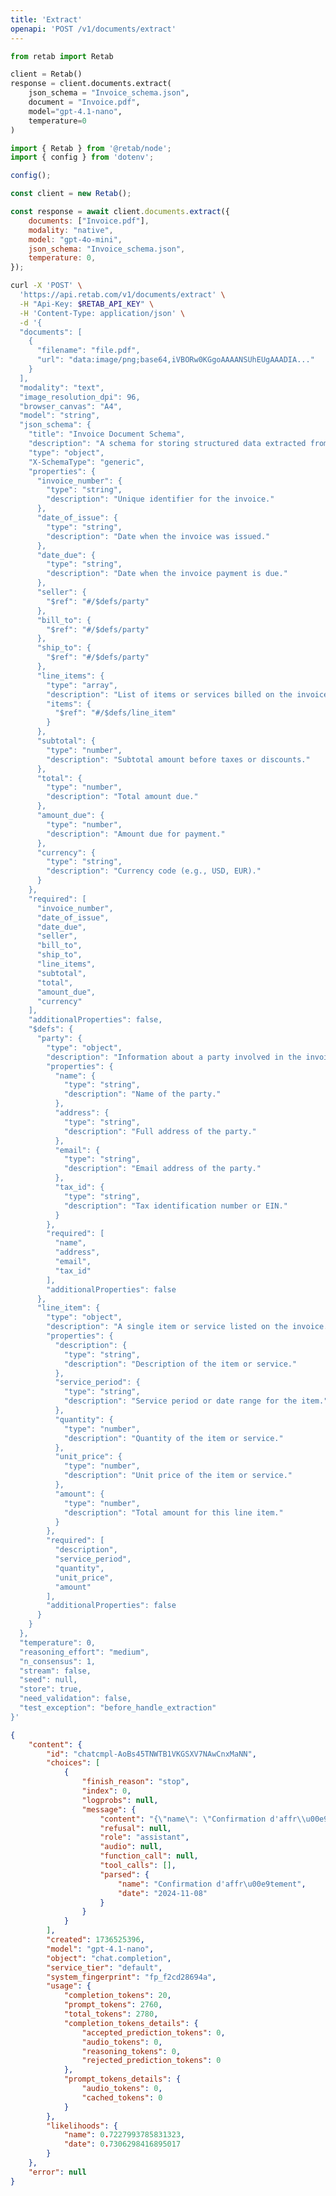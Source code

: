 ```yaml
---
title: 'Extract'
openapi: 'POST /v1/documents/extract'
---
```


<RequestExample>




```python python
from retab import Retab

client = Retab()
response = client.documents.extract(
    json_schema = "Invoice_schema.json",
    document = "Invoice.pdf",
    model="gpt-4.1-nano",
    temperature=0
)
```

```javascript javascript
import { Retab } from '@retab/node';
import { config } from 'dotenv';

config();

const client = new Retab();

const response = await client.documents.extract({
    documents: ["Invoice.pdf"],
    modality: "native",
    model: "gpt-4o-mini",
    json_schema: "Invoice_schema.json",
    temperature: 0,
});
```


```bash curl
curl -X 'POST' \
  'https://api.retab.com/v1/documents/extract' \
  -H "Api-Key: $RETAB_API_KEY" \
  -H 'Content-Type: application/json' \
  -d '{
  "documents": [
    {
      "filename": "file.pdf",
      "url": "data:image/png;base64,iVBORw0KGgoAAAANSUhEUgAAADIA..."
    }
  ],
  "modality": "text",
  "image_resolution_dpi": 96,
  "browser_canvas": "A4",
  "model": "string",
  "json_schema": {
    "title": "Invoice Document Schema",
    "description": "A schema for storing structured data extracted from invoice documents, including parties, line items, and payment details.",
    "type": "object",
    "X-SchemaType": "generic",
    "properties": {
      "invoice_number": {
        "type": "string",
        "description": "Unique identifier for the invoice."
      },
      "date_of_issue": {
        "type": "string",
        "description": "Date when the invoice was issued."
      },
      "date_due": {
        "type": "string",
        "description": "Date when the invoice payment is due."
      },
      "seller": {
        "$ref": "#/$defs/party"
      },
      "bill_to": {
        "$ref": "#/$defs/party"
      },
      "ship_to": {
        "$ref": "#/$defs/party"
      },
      "line_items": {
        "type": "array",
        "description": "List of items or services billed on the invoice.",
        "items": {
          "$ref": "#/$defs/line_item"
        }
      },
      "subtotal": {
        "type": "number",
        "description": "Subtotal amount before taxes or discounts."
      },
      "total": {
        "type": "number",
        "description": "Total amount due."
      },
      "amount_due": {
        "type": "number",
        "description": "Amount due for payment."
      },
      "currency": {
        "type": "string",
        "description": "Currency code (e.g., USD, EUR)."
      }
    },
    "required": [
      "invoice_number",
      "date_of_issue",
      "date_due",
      "seller",
      "bill_to",
      "ship_to",
      "line_items",
      "subtotal",
      "total",
      "amount_due",
      "currency"
    ],
    "additionalProperties": false,
    "$defs": {
      "party": {
        "type": "object",
        "description": "Information about a party involved in the invoice (seller, buyer, or recipient).",
        "properties": {
          "name": {
            "type": "string",
            "description": "Name of the party."
          },
          "address": {
            "type": "string",
            "description": "Full address of the party."
          },
          "email": {
            "type": "string",
            "description": "Email address of the party."
          },
          "tax_id": {
            "type": "string",
            "description": "Tax identification number or EIN."
          }
        },
        "required": [
          "name",
          "address",
          "email",
          "tax_id"
        ],
        "additionalProperties": false
      },
      "line_item": {
        "type": "object",
        "description": "A single item or service listed on the invoice.",
        "properties": {
          "description": {
            "type": "string",
            "description": "Description of the item or service."
          },
          "service_period": {
            "type": "string",
            "description": "Service period or date range for the item."
          },
          "quantity": {
            "type": "number",
            "description": "Quantity of the item or service."
          },
          "unit_price": {
            "type": "number",
            "description": "Unit price of the item or service."
          },
          "amount": {
            "type": "number",
            "description": "Total amount for this line item."
          }
        },
        "required": [
          "description",
          "service_period",
          "quantity",
          "unit_price",
          "amount"
        ],
        "additionalProperties": false
      }
    }
  },
  "temperature": 0,
  "reasoning_effort": "medium",
  "n_consensus": 1,
  "stream": false,
  "seed": null,
  "store": true,
  "need_validation": false,
  "test_exception": "before_handle_extraction"
}'
```

</RequestExample>


<ResponseExample>

```json 200
{
    "content": {
        "id": "chatcmpl-AoBs45TNWTB1VKGSXV7NAwCnxMaNN",
        "choices": [
            {
                "finish_reason": "stop",
                "index": 0,
                "logprobs": null,
                "message": {
                    "content": "{\"name\": \"Confirmation d'affr\\u00e9tement\", \"date\": \"2024-11-08\"}",
                    "refusal": null,
                    "role": "assistant",
                    "audio": null,
                    "function_call": null,
                    "tool_calls": [],
                    "parsed": {
                        "name": "Confirmation d'affr\u00e9tement",
                        "date": "2024-11-08"
                    }
                }
            }
        ],
        "created": 1736525396,
        "model": "gpt-4.1-nano",
        "object": "chat.completion",
        "service_tier": "default",
        "system_fingerprint": "fp_f2cd28694a",
        "usage": {
            "completion_tokens": 20,
            "prompt_tokens": 2760,
            "total_tokens": 2780,
            "completion_tokens_details": {
                "accepted_prediction_tokens": 0,
                "audio_tokens": 0,
                "reasoning_tokens": 0,
                "rejected_prediction_tokens": 0
            },
            "prompt_tokens_details": {
                "audio_tokens": 0,
                "cached_tokens": 0
            }
        },
        "likelihoods": {
            "name": 0.7227993785831323,
            "date": 0.7306298416895017
        }
    },
    "error": null
}

```


</ResponseExample>

